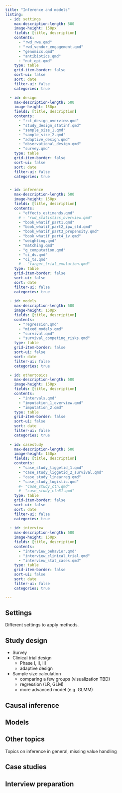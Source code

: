 ```yaml
---
title: "Inference and models"
listing:
  - id: settings
    max-description-length: 500
    image-height: 150px
    fields: [title, description]
    contents: 
      - "rwd_rwe.qmd"
      - "rwd_vendor_engagement.qmd"
      - "genomics.qmd"
      - "antibiotics.qmd"
      - "nut_epi.qmd"
    type: table
    grid-item-border: false
    sort-ui: false
    sort: date
    filter-ui: false
    categories: true

  - id: design
    max-description-length: 500
    image-height: 150px
    fields: [title, description]
    contents: 
      - "rct_design_overview.qmd"
      - "study_design_statinf.qmd"
      - "sample_size_1.qmd"
      - "sample_size_2.qmd"
      - "adaptive_design.qmd"
      - "observational_design.qmd"
      - "survey.qmd"
    type: table
    grid-item-border: false
    sort-ui: false
    sort: date
    filter-ui: false
    categories: true


  - id: inference
    max-description-length: 500
    image-height: 150px
    fields: [title, description]
    contents: 
      - "effects_estimands.qmd"
      # - "rwd_statistics_overview.qmd"
      - "book_whatif_part1.qmd"
      - "book_whatif_part2_ipw_std.qmd"
      - "book_whatif_part3_propensity.qmd"
      - "book_whatif_part4_iv.qmd"
      - "weighting.qmd"
      - "matching.qmd"
      - "g_computation.qmd"
      - "ci_ds.qmd"
      - "ci_ts.qmd"
      # - "target_trial_emulation.qmd"
    type: table
    grid-item-border: false
    sort-ui: false
    sort: date
    filter-ui: false
    categories: true
    
  - id: models
    max-description-length: 500
    image-height: 150px
    fields: [title, description]
    contents: 
      - "regression.qmd"
      - "mixed_models.qmd"
      - "survival.qmd"
      - "survival_competing_risks.qmd"
    type: table
    grid-item-border: false
    sort-ui: false
    sort: date
    filter-ui: false
    categories: true    

  - id: othertopics
    max-description-length: 500
    image-height: 150px
    fields: [title, description]
    contents: 
      - "intervals.qmd"
      - "imputation_1_overview.qmd"
      - "imputation_2.qmd"
    type: table
    grid-item-border: false
    sort-ui: false
    sort: date
    filter-ui: false
    categories: true    
    
  - id: casestudy
    max-description-length: 500
    image-height: 150px
    fields: [title, description]
    contents: 
      - "case_study_liggetid_1.qmd"
      - "case_study_liggetid_2_survival.qmd"
      - "case_study_linearreg.qmd"
      - "case_study_logistic.qmd"
      #- "case_study_ctn.qmd"
      #- "case_study_ctn51.qmd"
    type: table
    grid-item-border: false
    sort-ui: false
    sort: date
    filter-ui: false
    categories: true  
    
  - id: interview
    max-description-length: 500
    image-height: 150px
    fields: [title, description]
    contents: 
      - "interview_behavior.qmd"
      - "interview_clinical_trial.qmd"
      - "interview_stat_cases.qmd"
    type: table
    grid-item-border: false
    sort-ui: false
    sort: date
    filter-ui: false
    categories: true  

---
```


## Settings

Different settings to apply methods.

::: {#settings}
:::

## Study design

* Survey
* Clinical trial design
  * Phase I, II, III
  * adaptive design
* Sample size calculation
  * comparing a few groups (visualization TBD)
  * regression (LR, GLM)
  * more advanced model (e.g. GLMM)


::: {#design}
:::


## Causal inference


::: {#inference}
:::



## Models

::: {#models}
:::


## Other topics

Topics on inference in general, missing value handling

::: {#othertopics}
:::


## Case studies

::: {#casestudy}
:::


## Interview preparation

::: {#interview}
:::



